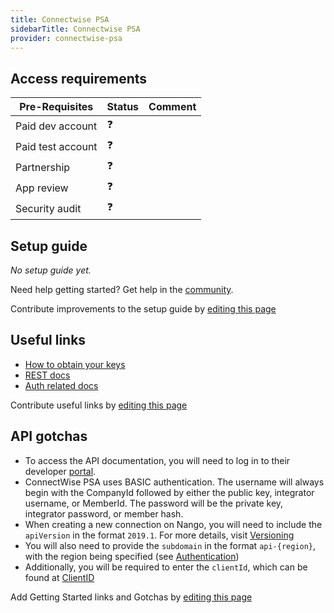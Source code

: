 ```yaml
---
title: Connectwise PSA
sidebarTitle: Connectwise PSA
provider: connectwise-psa
---
```



<Overview />
<PreBuiltTooling provider={providers[pageMetadata.provider]} />
<PreBuiltUseCases />

## Access requirements
| Pre-Requisites | Status | Comment|
| - | - | - |
| Paid dev account | ❓ |  |
| Paid test account | ❓ |  |
| Partnership | ❓ | |
| App review | ❓ |  |
| Security audit | ❓ | |


## Setup guide

_No setup guide yet._

<Tip>Need help getting started? Get help in the [community](https://nango.dev/slack).</Tip>

<Note>Contribute improvements to the setup guide by [editing this page](https://github.com/nangohq/nango/tree/master/docs-v2/integrations/all/insightly.mdx)</Note>


## Useful links

-   [How to obtain your keys](https://developer.connectwise.com/Products/ConnectWise_PSA/Developer_Guide#Obtaining_your_Keys)
-   [REST docs](https://developer.connectwise.com/Products/ConnectWise_PSA/REST)
-   [Auth related docs](https://developer.connectwise.com/Products/ConnectWise_PSA/Developer_Guide#Authentication)

<Note>Contribute useful links by [editing this page](https://github.com/nangohq/nango/tree/master/docs-v2/integrations/all/insightly.mdx)</Note>


## API gotchas
- To access the API documentation, you will need to log in to their developer [portal](https://developer.connectwise.com/).
- ConnectWise PSA uses BASIC authentication. The username will always begin with the CompanyId followed by either the public key, integrator username, or MemberId. The password will be the private key, integrator password, or member hash.
- When creating a new connection on Nango, you will need to include the `apiVersion` in the format `2019.1`. For more details, visit [Versioning](https://developer.connectwise.com/Products/ConnectWise_PSA/Developer_Guide#Versioning)
- You will also need to provide the `subdomain` in the format `api-{region}`, with the region being specified (see [Authentication](https://developer.connectwise.com/Products/ConnectWise_PSA/Developer_Guide#Authentication))
- Additionally, you will be required to enter the `clientId`, which can be found at [ClientID](https://developer.connectwise.com/ClientID)

<Note>Add Getting Started links and Gotchas by [editing this page](https://github.com/nangohq/nango/tree/master/docs-v2/integrations/all/connectwise-psa.mdx)</Note>
